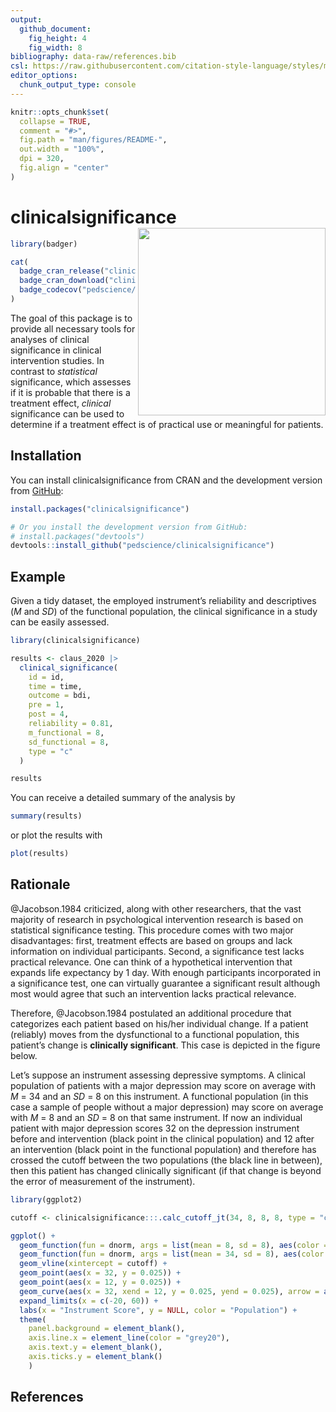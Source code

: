 ```yaml
---
output: 
  github_document:
    fig_height: 4
    fig_width: 8
bibliography: data-raw/references.bib
csl: https://raw.githubusercontent.com/citation-style-language/styles/master/apa.csl
editor_options: 
  chunk_output_type: console
---
```


<!-- README.md is generated from README.Rmd. Please edit that file -->

```r
knitr::opts_chunk$set(
  collapse = TRUE,
  comment = "#>",
  fig.path = "man/figures/README-",
  out.width = "100%",
  dpi = 320,
  fig.align = "center"
)
```

# clinicalsignificance <img src="man/figures/logo.png" width="300" align="right" />

<!-- badges: start -->

```r
library(badger)
```


```r
cat(
  badge_cran_release("clinicalsignificance"),
  badge_cran_download("clinicalsignificance", type = "grand-total"),
  badge_codecov("pedscience/clinicalsignificance")
)
```

<!-- badges: end -->



The goal of this package is to provide all necessary tools for analyses of clinical significance in clinical intervention studies. In contrast to *statistical* significance, which assesses if it is probable that there is a treatment effect, *clinical* significance can be used to determine if a treatment effect is of practical use or meaningful for patients.

## Installation
You can install clinicalsignificance from CRAN and the development version from [GitHub](https://www.github.com):

``` r
install.packages("clinicalsignificance")

# Or you install the development version from GitHub:
# install.packages("devtools")
devtools::install_github("pedscience/clinicalsignificance")
```



## Example
Given a tidy dataset, the employed instrument's reliability and descriptives (*M* and *SD*) of the functional population, the clinical significance in a study can be easily assessed.

```r
library(clinicalsignificance)

results <- claus_2020 |>
  clinical_significance(
    id = id, 
    time = time, 
    outcome = bdi, 
    pre = 1, 
    post = 4, 
    reliability = 0.81, 
    m_functional = 8, 
    sd_functional = 8, 
    type = "c"
  )

results
```

You can receive a detailed summary of the analysis by

```r
summary(results)
```

or plot the results with

```r
plot(results)
```


## Rationale

@Jacobson.1984 criticized, along with other researchers, that the vast majority of research in psychological intervention research is based on statistical significance testing. This procedure comes with two major disadvantages: first, treatment effects are based on groups and lack information on individual participants. Second, a significance test lacks practical relevance. One can think of a hypothetical intervention that expands life expectancy by 1 day. With enough participants incorporated in a significance test, one can virtually guarantee a significant result although most would agree that such an intervention lacks practical relevance.

Therefore, @Jacobson.1984 postulated an additional procedure that categorizes each patient based on his/her individual change. If a patient (reliably) moves from the dysfunctional to a functional population, this patient's change is **clinically significant**. This case is depicted in the figure below. 

Let's suppose an instrument assessing depressive symptoms. A clinical population of patients with a major depression may score on average with _M_ = 34 and an _SD_ = 8 on this instrument. A functional population (in this case a sample of people without a major depression) may score on average with _M_ = 8 and an _SD_ = 8 on that same instrument. If now an individual patient with major depression scores 32 on the depression instrument before and intervention (black point in the clinical population) and 12 after an intervention (black point in the functional population) and therefore has crossed the cutoff between the two populations (the black line in between), then this patient has changed clinically significant (if that change is beyond the error of measurement of the instrument).

```r
library(ggplot2)

cutoff <- clinicalsignificance:::.calc_cutoff_jt(34, 8, 8, 8, type = "c")$value

ggplot() +
  geom_function(fun = dnorm, args = list(mean = 8, sd = 8), aes(color = "Functional"), n = 200) +
  geom_function(fun = dnorm, args = list(mean = 34, sd = 8), aes(color = "Clinical"), n = 200) +
  geom_vline(xintercept = cutoff) +
  geom_point(aes(x = 32, y = 0.025)) +
  geom_point(aes(x = 12, y = 0.025)) +
  geom_curve(aes(x = 32, xend = 12, y = 0.025, yend = 0.025), arrow = arrow(length = unit(0.5, "lines"), type = "closed"), color = "grey20") +
  expand_limits(x = c(-20, 60)) +
  labs(x = "Instrument Score", y = NULL, color = "Population") +
  theme(
    panel.background = element_blank(),
    axis.line.x = element_line(color = "grey20"),
    axis.text.y = element_blank(),
    axis.ticks.y = element_blank()
    )

```


## References
